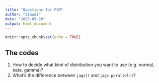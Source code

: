 ```yaml
---
title: "Questions for PSM"
author: "Jiawei"
date: "2023-05-26"
output: html_document
---
```


```r
knitr::opts_chunk$set(echo = TRUE)
```

## The codes

1. How to decide what kind of distribution you want to use (e.g. normal, beta, gamma)?  
2. What's the difference between `jags()` and `jags.parallel()`?


